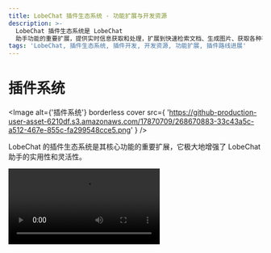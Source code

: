 ```yaml
---
title: LobeChat 插件生态系统 - 功能扩展与开发资源
description: >-
  LobeChat 插件生态系统是 LobeChat
  助手功能的重要扩展，提供实时信息获取和处理，扩展到快速检索文档、生成图片、获取各种平台数据等功能。了解更多插件开发资源和路线进展。
tags: 'LobeChat, 插件生态系统, 插件开发, 开发资源, 功能扩展, 插件路线进展'
---
```

# 插件系统

<Image
  alt={'插件系统'}
  borderless
  cover
  src={
    'https://github-production-user-asset-6210df.s3.amazonaws.com/17870709/268670883-33c43a5c-a512-467e-855c-fa299548cce5.png'
  }
/>

LobeChat 的插件生态系统是其核心功能的重要扩展，它极大地增强了 LobeChat 助手的实用性和灵活性。

<Video src="https://github.com/lobehub/lobe-chat/assets/28616219/f29475a3-f346-4196-a435-41a6373ab9e2" />

通过利用插件，LobeChat 的助手们能够实现实时信息的获取和处理，例如搜索网络信息，为用户提供即时且相关的资讯。

此外，这些插件不仅局限于新闻聚合，还可以扩展到其他实用的功能，如快速检索文档、生成图片、获取 Bilibili 、Steam 等各种平台数据，以及与其他各式各样的第三方服务交互。

通过查看 [插件使用](/zh/usage/plugins/basic) 了解更多。

<Callout type={'tip'}>
  为了帮助开发者更好地参与到这个生态中来，我们在提供了全面的开发资源。这包括详尽的组件开发文档、功能齐全的软件开发工具包（SDK），以及样板示例，这些都是为了简化开发过程，降低开发者的入门门槛。
</Callout>

<Callout type={'important'}>
  我们欢迎开发者利用这些资源，发挥创造力，编写出功能丰富、用户友好的插件。通过共同的努力，我们可以不断扩展聊天应用的功能界限，探索一个更加智能、高效的创造力平台。
</Callout>

## 插件生态体系

<Callout>
  如果你对插件开发感兴趣，请在 Wiki 中查阅我们的 [📘 插件开发指南](/zh/usage/plugins/development)。
</Callout>

- [lobe-chat-plugins][lobe-chat-plugins]：这是 LobeChat 的插件索引。它从该仓库的 index.json 中获取插件列表并显示给用户。
- [chat-plugin-template][chat-plugin-template]: Chat Plugin 插件开发模版，你可以通过项目模版快速新建插件项目。
- [@lobehub/chat-plugin-sdk][chat-plugin-sdk]：LobeChat 插件 SDK 可帮助您创建出色的 Lobe Chat 插件。
- [@lobehub/chat-plugins-gateway][chat-plugins-gateway]：LobeChat 插件网关是一个后端服务，作为 LobeChat 插件的网关。我们使用 Vercel 部署此服务。

### 路线进展

LobeChat 的插件系统目前已初步进入一个稳定阶段，我们已基本完成大部分插件系统所需的功能，但我们仍然在规划与思考插件能为我们带来的全新可能性。您可以在以下 Issues 中了解更多信息:

<Steps>
  ### ✅ 插件一期

  实现插件与主体分离，将插件拆分为独立仓库维护，并实现插件的动态加载。 [**#73**](https://github.com/lobehub/lobe-chat/issues/73)

  ### ✅ 插件二期

  插件的安全性与使用的稳定性，更加精准地呈现异常状态，插件架构的可维护性与开发者友好。[**#97**](https://github.com/lobehub/lobe-chat/issues/97)

  ### ✅ 插件三期

  更高阶与完善的自定义能力，支持 OpenAPI schema 调用、兼容 ChatGPT 插件、新增 Midjourney 插件。 [**#411**](https://github.com/lobehub/lobe-chat/discussions/#411)

  ### 💭 插件四期

  完善的鉴权、可视化配置插件定义、 Plugin SDK CLI 、 Python 语言研发模板、还有什么想法？欢迎参与讨论： [**#1310**](https://github.com/lobehub/lobe-chat/discussions/#1310)
</Steps>

[chat-plugin-sdk]: https://github.com/lobehub/chat-plugin-sdk
[chat-plugin-template]: https://github.com/lobehub/chat-plugin-template
[chat-plugins-gateway]: https://github.com/lobehub/chat-plugins-gateway
[lobe-chat-plugins]: https://github.com/lobehub/lobe-chat-plugins
